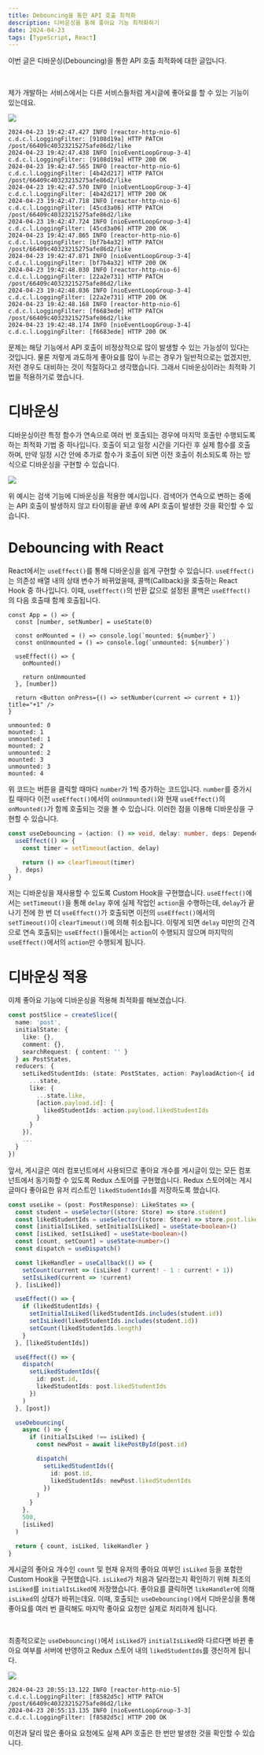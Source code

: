 ```yaml
---
title: Debouncing을 통한 API 호출 최적화
description: 디바운싱을 통해 좋아요 기능 최적화하기
date: 2024-04-23
tags: [TypeScript, React]
---
```

이번 글은 디바운싱(Debouncing)을 통한 API 호출 최적화에 대한 글입니다.

<br />

제가 개발하는 서비스에서는 다른 서비스들처럼 게시글에 좋아요를 할 수 있는 기능이 있는데요.

![](1.gif)

```console
2024-04-23 19:42:47.427 INFO [reactor-http-nio-6] c.d.c.l.LoggingFilter: [9108d19a] HTTP PATCH /post/66409c40323215275afe86d2/like
2024-04-23 19:42:47.438 INFO [nioEventLoopGroup-3-4] c.d.c.l.LoggingFilter: [9108d19a] HTTP 200 OK
2024-04-23 19:42:47.565 INFO [reactor-http-nio-6] c.d.c.l.LoggingFilter: [4b42d217] HTTP PATCH /post/66409c40323215275afe86d2/like
2024-04-23 19:42:47.570 INFO [nioEventLoopGroup-3-4] c.d.c.l.LoggingFilter: [4b42d217] HTTP 200 OK
2024-04-23 19:42:47.718 INFO [reactor-http-nio-6] c.d.c.l.LoggingFilter: [45cd3a06] HTTP PATCH /post/66409c40323215275afe86d2/like
2024-04-23 19:42:47.724 INFO [nioEventLoopGroup-3-4] c.d.c.l.LoggingFilter: [45cd3a06] HTTP 200 OK
2024-04-23 19:42:47.865 INFO [reactor-http-nio-6] c.d.c.l.LoggingFilter: [bf7b4a32] HTTP PATCH /post/66409c40323215275afe86d2/like
2024-04-23 19:42:47.871 INFO [nioEventLoopGroup-3-4] c.d.c.l.LoggingFilter: [bf7b4a32] HTTP 200 OK
2024-04-23 19:42:48.030 INFO [reactor-http-nio-6] c.d.c.l.LoggingFilter: [22a2e731] HTTP PATCH /post/66409c40323215275afe86d2/like
2024-04-23 19:42:48.036 INFO [nioEventLoopGroup-3-4] c.d.c.l.LoggingFilter: [22a2e731] HTTP 200 OK
2024-04-23 19:42:48.168 INFO [reactor-http-nio-6] c.d.c.l.LoggingFilter: [f6683ede] HTTP PATCH /post/66409c40323215275afe86d2/like
2024-04-23 19:42:48.174 INFO [nioEventLoopGroup-3-4] c.d.c.l.LoggingFilter: [f6683ede] HTTP 200 OK
```

문제는 해당 기능에서 API 호출이 비정상적으로 많이 발생할 수 있는 가능성이 있다는 것입니다.
물론 저렇게 과도하게 좋아요를 많이 누르는 경우가 일반적으로는 없겠지만, 저런 경우도 대비하는 것이 적절하다고 생각했습니다.
그래서 디바운싱이라는 최적화 기법을 적용하기로 했습니다.

# 디바운싱

디바운싱이란 특정 함수가 연속으로 여러 번 호출되는 경우에 마지막 호출만 수행되도록 하는 최적화 기법 중 하나입니다.
호출이 되고 일정 시간을 기다린 후 실제 함수를 호출하며, 만약 일정 시간 안에 추가로 함수가 호출이 되면 이전 호출이 취소되도록 하는 방식으로 디바운싱을 구현할 수 있습니다.

![](2.gif)

위 예시는 검색 기능에 디바운싱을 적용한 예시입니다.
검색어가 연속으로 변하는 중에는 API 호출이 발생하지 않고 타이핑을 끝낸 후에 API 호출이 발생한 것을 확인할 수 있습니다.

# Debouncing with React

React에서는 `useEffect()`를 통해 디바운싱을 쉽게 구현할 수 있습니다.
`useEffect()`는 의존성 배열 내의 상태 변수가 바뀌었을때, 콜백(Callback)을 호출하는 React Hook 중 하나입니다.
이때, `useEffect()`의 반환 값으로 설정된 콜백은 `useEffect()`의 다음 호출때 함께 호출됩니다.

```tsx title="App.tsx" showLineNumbers {5, 7}
const App = () => {
  const [number, setNumber] = useState(0)

  const onMounted = () => console.log(`mounted: ${number}`)
  const onUnmounted = () => console.log(`unmounted: ${number}`)

  useEffect(() => {
    onMounted()

    return onUnmounted
  }, [number])

  return <Button onPress={() => setNumber(current => current + 1)} title="+1" />
}
```
```console {3-4}
unmounted: 0
mounted: 1
unmounted: 1
mounted: 2
unmounted: 2
mounted: 3
unmounted: 3
mounted: 4
```

위 코드는 버튼을 클릭할 때마다 `number`가 1씩 증가하는 코드입니다.
`number`를 증가시킬 때마다 이전 `useEffect()`에서의 `onUnmounted()`와 현재 `useEffect()`의 `onMounted()`가 함께 호출되는 것을 볼 수 있습니다.
이러한 점을 이용해 디바운싱을 구현할 수 있습니다.

```ts title="useDebouncing.ts" showLineNumbers {3, 5}
const useDebouncing = (action: () => void, delay: number, deps: DependencyList) => {
  useEffect(() => {
    const timer = setTimeout(action, delay)

    return () => clearTimeout(timer)
  }, deps)
}
```

저는 디바운싱을 재사용할 수 있도록 Custom Hook을 구현했습니다.
`useEffect()`에서는 `setTimeout()`을 통해 `delay` 후에 실제 작업인 `action`을 수행하는데, `delay`가 끝나기 전에 한 번 더 `useEffect()`가 호출되면 이전의 `useEffect()`에서의 `setTimeout()`이 `clearTimeout()`에 의해 취소됩니다.
이렇게 되면 `delay` 미만의 간격으로 연속 호출되는 `useEffect()`들에서는 `action`이 수행되지 않으며 마지막의 `useEffect()`에서의 `action`만 수행되게 됩니다.

# 디바운싱 적용

이제 좋아요 기능에 디바운싱을 적용해 최적화를 해보겠습니다.

```ts title="postReducer.ts" showLineNumbers {9-17}
const postSlice = createSlice({
  name: 'post',
  initialState: {
    like: {},
    comment: {},
    searchRequest: { content: '' }
  } as PostStates,
  reducers: {
    setLikedStudentIds: (state: PostStates, action: PayloadAction<{ id: string; likedStudentIds: string[] }>) => ({
      ...state,
      like: {
        ...state.like,
        [action.payload.id]: {
          likedStudentIds: action.payload.likedStudentIds
        }
      }
    }),
    ...
  }
})
```

앞서, 게시글은 여러 컴포넌트에서 사용되므로 좋아요 개수를 게시글이 있는 모든 컴포넌트에서 동기화할 수 있도록 Redux 스토어를 구현했습니다.
Redux 스토어에는 게시글마다 좋아요한 유저 리스트인 `likedStudentIds`를 저장하도록 했습니다.

```ts title="useLike.ts" showLineNumbers {31-46}
const useLike = (post: PostResponse): LikeStates => {
  const student = useSelector((store: Store) => store.student)
  const likedStudentIds = useSelector((store: Store) => store.post.like[post.id]?.likedStudentIds)
  const [initialIsLiked, setInitialIsLiked] = useState<boolean>()
  const [isLiked, setIsLiked] = useState<boolean>()
  const [count, setCount] = useState<number>()
  const dispatch = useDispatch()

  const likeHandler = useCallback(() => {
    setCount(current => (isLiked ? current! - 1 : current! + 1))
    setIsLiked(current => !current)
  }, [isLiked])

  useEffect(() => {
    if (likedStudentIds) {
      setInitialIsLiked(likedStudentIds.includes(student.id))
      setIsLiked(likedStudentIds.includes(student.id))
      setCount(likedStudentIds.length)
    }
  }, [likedStudentIds])

  useEffect(() => {
    dispatch(
      setLikedStudentIds({
        id: post.id,
        likedStudentIds: post.likedStudentIds
      })
    )
  }, [post])

  useDebouncing(
    async () => {
      if (initialIsLiked !== isLiked) {
        const newPost = await likePostById(post.id)

        dispatch(
          setLikedStudentIds({
            id: post.id,
            likedStudentIds: newPost.likedStudentIds
          })
        )
      }
    },
    500,
    [isLiked]
  )

  return { count, isLiked, likeHandler }
}
```

게시글의 좋아요 개수인 `count` 및 현재 유저의 좋아요 여부인 `isLiked` 등을 포함한 Custom Hook을 구현했습니다.
`isLiked`가 처음과 달라졌는지 확인하기 위해 최초의 `isLiked`를 `initialIsLiked`에 저장했습니다.
좋아요를 클릭하면 `likeHandler`에 의해 `isLiked`의 상태가 바뀌는데요.
이때, 호출되는 `useDebouncing()`에서 디바운싱을 통해 좋아요를 여러 번 클릭해도 마지막 좋아요 요청만 실제로 처리하게 됩니다.

<br />

최종적으로는 `useDebouncing()`에서 `isLiked`가 `initialIsLiked`와 다르다면 바뀐 좋아요 여부를 서버에 반영하고 Redux 스토어 내의 `likedStudentIds`를 갱신하게 됩니다.

![](3.gif)

```console
2024-04-23 20:55:13.122 INFO [reactor-http-nio-5] c.d.c.l.LoggingFilter: [f8582d5c] HTTP PATCH /post/66409c40323215275afe86d2/like
2024-04-23 20:55:13.135 INFO [nioEventLoopGroup-3-3] c.d.c.l.LoggingFilter: [f8582d5c] HTTP 200 OK
```

이전과 달리 많은 좋아요 요청에도 실제 API 호출은 한 번만 발생한 것을 확인할 수 있습니다.
